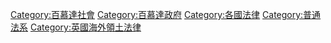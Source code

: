 {{Portal|北美洲|法律}}

[[Category:百慕達社會|Category:百慕達社會]]
[[Category:百慕達政府|Category:百慕達政府]]
[[Category:各國法律|Category:各國法律]]
[[Category:普通法系|Category:普通法系]]
[[Category:英國海外領土法律|Category:英國海外領土法律]]